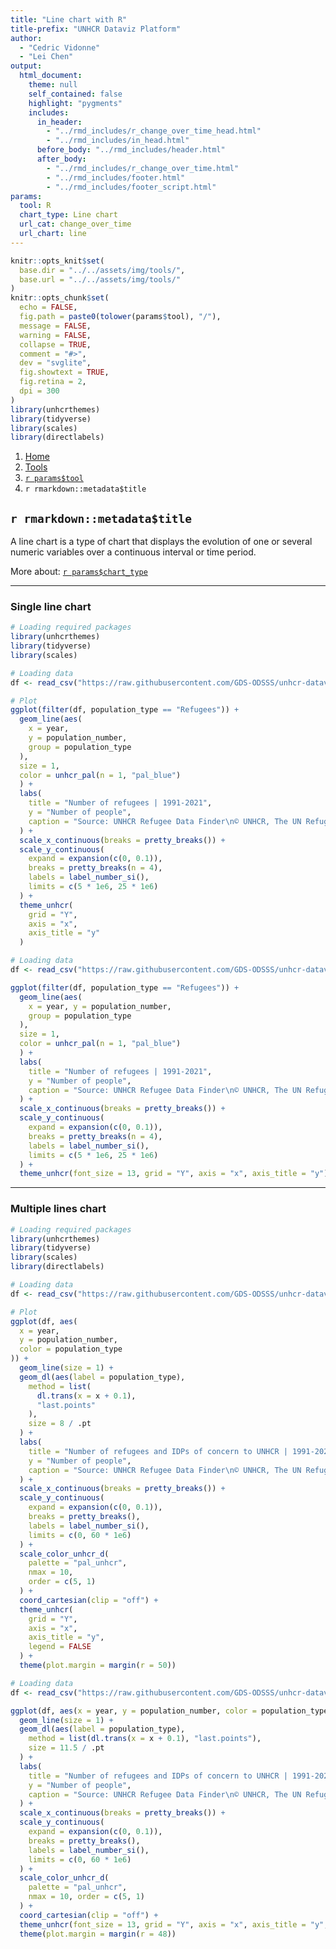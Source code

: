 ```yaml
---
title: "Line chart with R"
title-prefix: "UNHCR Dataviz Platform"
author:
  - "Cedric Vidonne"
  - "Lei Chen"
output:
  html_document:
    theme: null
    self_contained: false
    highlight: "pygments"
    includes:
      in_header:
        - "../rmd_includes/r_change_over_time_head.html"
        - "../rmd_includes/in_head.html"
      before_body: "../rmd_includes/header.html"
      after_body:
        - "../rmd_includes/r_change_over_time.html"
        - "../rmd_includes/footer.html"
        - "../rmd_includes/footer_script.html"
params:
  tool: R
  chart_type: Line chart
  url_cat: change_over_time
  url_chart: line
---
```


```r
knitr::opts_knit$set(
  base.dir = "../../assets/img/tools/",
  base.url = "../../assets/img/tools/"
)
knitr::opts_chunk$set(
  echo = FALSE,
  fig.path = paste0(tolower(params$tool), "/"),
  message = FALSE,
  warning = FALSE,
  collapse = TRUE,
  comment = "#>",
  dev = "svglite",
  fig.showtext = TRUE,
  fig.retina = 2,
  dpi = 300
)
library(unhcrthemes)
library(tidyverse)
library(scales)
library(directlabels)
```

<main id="tools" class="container mt-5">

<!-- Breadcrumb is filled automatically with the text from Title and Tool parameter in YAML --> 
<nav aria-label="breadcrumb">
    <ol class="breadcrumb">
        <li class="breadcrumb-item"><a href="../../">Home</a></li>
        <li class="breadcrumb-item"><a href="../">Tools</a></li>
        <li class="breadcrumb-item"><a href="../`r tolower(params$tool)`/">`r params$tool`</a></li>
        <li class="breadcrumb-item active" aria-current="page">`r rmarkdown::metadata$title`</li>
    </ol>
</nav>

<!-- Intro header --> 
<div class="my-5 text-center">

## `r rmarkdown::metadata$title`

<div class="row justify-content-center">
<div class="col-lg-8">

<!-- Only text to change below, the rest comes from the YAML --> 
A line chart is a type of chart that displays the evolution of one or several numeric variables over a continuous interval or time period.

More about: <a href="../../chart_gallery/`r params$url_cat`.html#`r params$url_chart`">`r params$chart_type`</a>

</div>
</div>
</div>


----

<!-- Beginning of section, should be preceded by hr (----) --> 
<section class="my-5">

### Single line chart

<div class="row">

<!-- First column for large screen --> 
<div class="col-lg-6">

```r
# Loading required packages
library(unhcrthemes)
library(tidyverse)
library(scales)

# Loading data
df <- read_csv("https://raw.githubusercontent.com/GDS-ODSSS/unhcr-dataviz-platform/master/data/change_over_time/line.csv")

# Plot
ggplot(filter(df, population_type == "Refugees")) +
  geom_line(aes(
    x = year,
    y = population_number,
    group = population_type
  ),
  size = 1,
  color = unhcr_pal(n = 1, "pal_blue")
  ) +
  labs(
    title = "Number of refugees | 1991-2021",
    y = "Number of people",
    caption = "Source: UNHCR Refugee Data Finder\n© UNHCR, The UN Refugee Agency"
  ) +
  scale_x_continuous(breaks = pretty_breaks()) +
  scale_y_continuous(
    expand = expansion(c(0, 0.1)),
    breaks = pretty_breaks(n = 4),
    labels = label_number_si(),
    limits = c(5 * 1e6, 25 * 1e6)
  ) +
  theme_unhcr(
    grid = "Y",
    axis = "x",
    axis_title = "y"
  )
```

</div>
<!-- End First column --->

<!-- Second column for large screen --> 
<div class="col-lg-6">


```r
# Loading data
df <- read_csv("https://raw.githubusercontent.com/GDS-ODSSS/unhcr-dataviz-platform/master/data/change_over_time/line.csv")

ggplot(filter(df, population_type == "Refugees")) +
  geom_line(aes(
    x = year, y = population_number,
    group = population_type
  ),
  size = 1,
  color = unhcr_pal(n = 1, "pal_blue")
  ) +
  labs(
    title = "Number of refugees | 1991-2021",
    y = "Number of people",
    caption = "Source: UNHCR Refugee Data Finder\n© UNHCR, The UN Refugee Agency"
  ) +
  scale_x_continuous(breaks = pretty_breaks()) +
  scale_y_continuous(
    expand = expansion(c(0, 0.1)),
    breaks = pretty_breaks(n = 4),
    labels = label_number_si(),
    limits = c(5 * 1e6, 25 * 1e6)
  ) +
  theme_unhcr(font_size = 13, grid = "Y", axis = "x", axis_title = "y")
```

</div>
<!-- End Second column --->

</div>
</section>
<!-- End of section --->

----

<!-- Beginning of section, should be preceded by hr (----) --> 
<section class="my-5">

### Multiple lines chart

<div class="row">

<!-- First column for large screen --> 
<div class="col-lg-6">

```r
# Loading required packages
library(unhcrthemes)
library(tidyverse)
library(scales)
library(directlabels)

# Loading data
df <- read_csv("https://raw.githubusercontent.com/GDS-ODSSS/unhcr-dataviz-platform/master/data/change_over_time/line.csv")

# Plot
ggplot(df, aes(
  x = year,
  y = population_number,
  color = population_type
)) +
  geom_line(size = 1) +
  geom_dl(aes(label = population_type),
    method = list(
      dl.trans(x = x + 0.1),
      "last.points"
    ),
    size = 8 / .pt
  ) +
  labs(
    title = "Number of refugees and IDPs of concern to UNHCR | 1991-2021",
    y = "Number of people",
    caption = "Source: UNHCR Refugee Data Finder\n© UNHCR, The UN Refugee Agency"
  ) +
  scale_x_continuous(breaks = pretty_breaks()) +
  scale_y_continuous(
    expand = expansion(c(0, 0.1)),
    breaks = pretty_breaks(),
    labels = label_number_si(),
    limits = c(0, 60 * 1e6)
  ) +
  scale_color_unhcr_d(
    palette = "pal_unhcr",
    nmax = 10,
    order = c(5, 1)
  ) +
  coord_cartesian(clip = "off") +
  theme_unhcr(
    grid = "Y",
    axis = "x",
    axis_title = "y",
    legend = FALSE
  ) +
  theme(plot.margin = margin(r = 50))
```

</div>
<!-- End First column --->

<!-- Second column for large screen --> 
<div class="col-lg-6">


```r
# Loading data
df <- read_csv("https://raw.githubusercontent.com/GDS-ODSSS/unhcr-dataviz-platform/master/data/change_over_time/line.csv")

ggplot(df, aes(x = year, y = population_number, color = population_type)) +
  geom_line(size = 1) +
  geom_dl(aes(label = population_type),
    method = list(dl.trans(x = x + 0.1), "last.points"),
    size = 11.5 / .pt
  ) +
  labs(
    title = "Number of refugees and IDPs of concern to UNHCR | 1991-2021",
    y = "Number of people",
    caption = "Source: UNHCR Refugee Data Finder\n© UNHCR, The UN Refugee Agency"
  ) +
  scale_x_continuous(breaks = pretty_breaks()) +
  scale_y_continuous(
    expand = expansion(c(0, 0.1)),
    breaks = pretty_breaks(),
    labels = label_number_si(),
    limits = c(0, 60 * 1e6)
  ) +
  scale_color_unhcr_d(
    palette = "pal_unhcr",
    nmax = 10, order = c(5, 1)
  ) +
  coord_cartesian(clip = "off") +
  theme_unhcr(font_size = 13, grid = "Y", axis = "x", axis_title = "y", legend = FALSE) +
  theme(plot.margin = margin(r = 48))
```

</div>
<!-- End Second column --->

</div>
</section>
<!-- End of section --->

<!-- To add sections just copy the whole code between the above section tag --->

</main>
